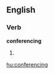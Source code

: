 ==English==
{{wikipedia|dab=conferencing}}
===Verb===
'''conferencing'''
#{{present participle of|[[conference]]}}

[[hu:conferencing]]